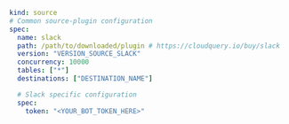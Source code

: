 ```yaml copy
kind: source
# Common source-plugin configuration
spec:
  name: slack
  path: /path/to/downloaded/plugin # https://cloudquery.io/buy/slack
  version: "VERSION_SOURCE_SLACK"
  concurrency: 10000
  tables: ["*"]
  destinations: ["DESTINATION_NAME"]

  # Slack specific configuration
  spec:
    token: "<YOUR_BOT_TOKEN_HERE>"
```
